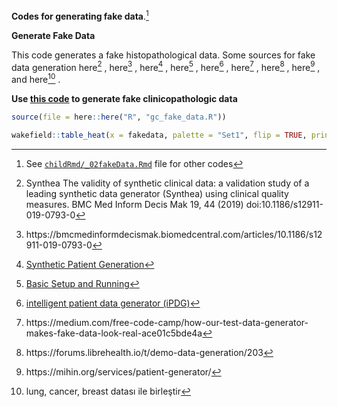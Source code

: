 **Codes for generating fake data**.^[See [`childRmd/_02fakeData.Rmd`](https://github.com/sbalci/histopathology-template/blob/master/childRmd/_02fakeData.Rmd) file for other codes]

**Generate Fake Data**

This code generates a fake histopathological data.
Some sources for fake data generation
here^[Synthea The validity of synthetic clinical data: a validation study of a leading synthetic data generator (Synthea) using clinical quality measures. BMC Med Inform Decis Mak 19, 44 (2019) doi:10.1186/s12911-019-0793-0]
, here^[https://bmcmedinformdecismak.biomedcentral.com/articles/10.1186/s12911-019-0793-0]
, here^[[Synthetic Patient Generation](https://synthetichealth.github.io/synthea/)]
, here^[[Basic Setup and Running](https://github.com/synthetichealth/synthea/wiki/Basic-Setup-and-Running)]
, here^[[intelligent patient data generator (iPDG)](http://www.mli.gmu.edu/index.php/research/ipdg/)]
, here^[https://medium.com/free-code-camp/how-our-test-data-generator-makes-fake-data-look-real-ace01c5bde4a]
, here^[https://forums.librehealth.io/t/demo-data-generation/203]
, here^[https://mihin.org/services/patient-generator/]
, and here^[lung, cancer, breast datası ile birleştir]
.


**Use [this code](https://github.com/sbalci/histopathology-template/blob/master/R/gc_fake_data.R) to generate fake clinicopathologic data**

```r
source(file = here::here("R", "gc_fake_data.R"))
```



```r
wakefield::table_heat(x = fakedata, palette = "Set1", flip = TRUE, print = TRUE)
```


